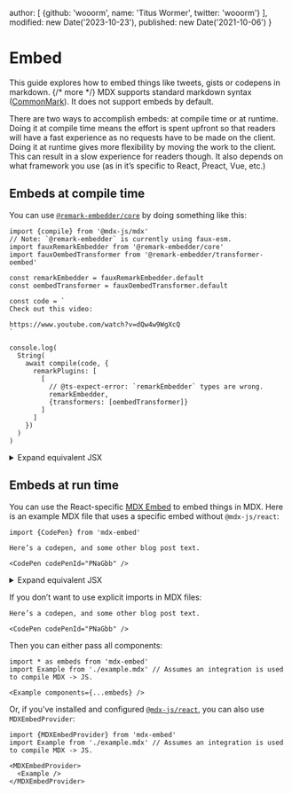   author: [
    {github: 'wooorm', name: 'Titus Wormer', twitter: 'wooorm'}
  ],
  modified: new Date('2023-10-23'),
  published: new Date('2021-10-06')
}

# Embed

This guide explores how to embed things like tweets, gists or codepens in
markdown. {/* more */}
MDX supports standard markdown syntax ([CommonMark][]).
It does not support embeds by default.

There are two ways to accomplish embeds: at compile time or at runtime.
Doing it at compile time means the effort is spent upfront so that readers will
have a fast experience as no requests have to be made on the client.
Doing it at runtime gives more flexibility by moving the work to the client.
This can result in a slow experience for readers though.
It also depends on what framework you use (as in it’s specific to React, Preact,
Vue, etc.)

## Embeds at compile time

You can use [`@remark-embedder/core`][remark-embedder] by doing something like
this:

```tsx path="example.js"
import {compile} from '@mdx-js/mdx'
// Note: `@remark-embedder` is currently using faux-esm.
import fauxRemarkEmbedder from '@remark-embedder/core'
import fauxOembedTransformer from '@remark-embedder/transformer-oembed'

const remarkEmbedder = fauxRemarkEmbedder.default
const oembedTransformer = fauxOembedTransformer.default

const code = `
Check out this video:

https://www.youtube.com/watch?v=dQw4w9WgXcQ
`

console.log(
  String(
    await compile(code, {
      remarkPlugins: [
        [
          // @ts-expect-error: `remarkEmbedder` types are wrong.
          remarkEmbedder,
          {transformers: [oembedTransformer]}
        ]
      ]
    })
  )
)
```

<details>
  <summary>Expand equivalent JSX</summary>

  ```tsx path="output.jsx"
  <>
    <p>Check out this video:</p>
    <iframe
      width="200"
      height="113"
      src="https://www.youtube.com/embed/dQw4w9WgXcQ?feature=oembed"
      frameBorder="0"
      allow="accelerometer; autoplay; clipboard-write; encrypted-media; gyroscope; picture-in-picture; web-share"
      allowFullScreen
      title="Rick Astley - Never Gonna Give You Up (Official Music Video)"
    ></iframe>
  </>
  ```
</details>

## Embeds at run time

You can use the React-specific [MDX Embed][mdx-embed] to embed things in MDX.
Here is an example MDX file that uses a specific embed without `@mdx-js/react`:

```mdx path="example.mdx"
import {CodePen} from 'mdx-embed'

Here’s a codepen, and some other blog post text.

<CodePen codePenId="PNaGbb" />
```

<details>
  <summary>Expand equivalent JSX</summary>

  ```tsx path="output.jsx"
  <>
    <p>Here’s a codepen, and some other blog post text.</p>
    <CodePen codePenId="PNaGbb" />
  </>
  ```
</details>

If you don’t want to use explicit imports in MDX files:

```mdx path="example.mdx"
Here’s a codepen, and some other blog post text.

<CodePen codePenId="PNaGbb" />
```

Then you can either pass all components:

```tsx path="example.jsx"
import * as embeds from 'mdx-embed'
import Example from './example.mdx' // Assumes an integration is used to compile MDX -> JS.

<Example components={...embeds} />
```

Or, if you’ve installed and configured [`@mdx-js/react`][mdx-react], you can
also use `MDXEmbedProvider`:

```tsx path="example.jsx"
import {MDXEmbedProvider} from 'mdx-embed'
import Example from './example.mdx' // Assumes an integration is used to compile MDX -> JS.

<MDXEmbedProvider>
  <Example />
</MDXEmbedProvider>
```

[commonmark]: https://spec.commonmark.org/current/

[remark-embedder]: https://github.com/remark-embedder/core

[mdx-embed]: https://www.mdx-embed.com/

[mdx-react]: /packages/react/
